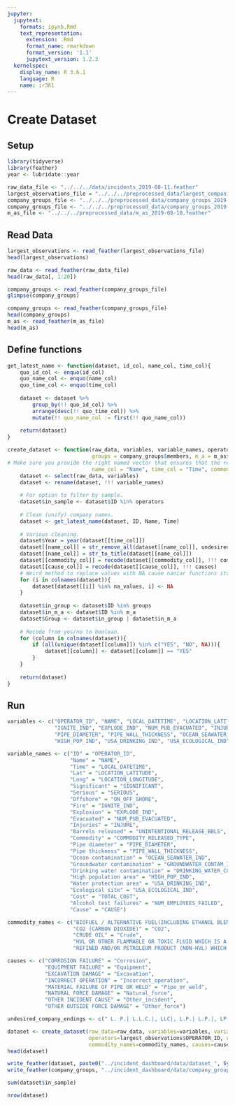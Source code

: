 ```yaml
---
jupyter:
  jupytext:
    formats: ipynb,Rmd
    text_representation:
      extension: .Rmd
      format_name: rmarkdown
      format_version: '1.1'
      jupytext_version: 1.2.3
  kernelspec:
    display_name: R 3.6.1
    language: R
    name: ir361
---
```


# Create Dataset


## Setup

```r
library(tidyverse)
library(feather)
year <- lubridate::year
```

```r
raw_data_file <- "../../../data/incidents_2019-08-11.feather"
largest_observations_file = "../../../preprocessed_data/largest_companies_2019-09-08.feather"
company_groups_file <- "../../../preprocessed_data/company_groups_2019-08-18.feather"
company_groups_file <- "../../../preprocessed_data/company_groups_2019-08-18.feather"
m_as_file <- "../../../preprocessed_data/m_as_2019-08-18.feather"
```

## Read Data

```r
largest_observations <- read_feather(largest_observations_file)
head(largest_observations)
```

```r
raw_data <- read_feather(raw_data_file)
head(raw_data[, 1:20])
```

```r
company_groups <- read_feather(company_groups_file)
glimpse(company_groups)
```

```r
company_groups <- read_feather(company_groups_file)
head(company_groups)
m_as <- read_feather(m_as_file)
head(m_as)
```

## Define functions

```r
get_latest_name <- function(dataset, id_col, name_col, time_col){
    quo_id_col <- enquo(id_col)
    quo_name_col <- enquo(name_col)
    quo_time_col <- enquo(time_col)
    
    dataset <- dataset %>%
        group_by(!! quo_id_col) %>%
        arrange(desc(!! quo_time_col)) %>%
        mutate(!! quo_name_col := first(!! quo_name_col))
    
    return(dataset)
}
```

```r
create_dataset <- function(raw_data, variables, variable_names, operators, undesired_company_endings, commodity_names, causes, 
                           groups = company_groups$members, m_a = m_as$members
# Make sure you provide the right named vector that ensures that the respective column is renamed to the column expcted by the function for name, time, etc.
                           name_col = "Name", time_col = "Time", commodity_col = "Commodity", cause_col = "Cause", na_values = c("nan", "UNKNOWN")){
    dataset <- select(raw_data, variables)
    dataset <- rename(dataset, !!! variable_names)
    
    # For option to filter by sample.
    dataset$in_sample <- dataset$ID %in% operators
    
    # Clean (unify) company names.
    dataset <- get_latest_name(dataset, ID, Name, Time)
    
    # Various cleaning.
    dataset$Year = year(dataset[[time_col]])
    dataset[[name_col]] = str_remove_all(dataset[[name_col]], undesired_company_endings)
    dataset[[name_col]] = str_to_title(dataset[[name_col]])
    dataset[[commodity_col]] = recode(dataset[[commodity_col]], !!! commodity_names)
    dataset[[cause_col]] = recode(dataset[[cause_col]], !!! causes)
    # Weird method to replace values with NA cause naniar functions stopped working.
    for (i in colnames(dataset)){
        dataset[dataset[[i]] %in% na_values, i] <- NA
    }
    
    dataset$in_group <- dataset$ID %in% groups
    dataset$in_m_a <- dataset$ID %in% m_a
    dataset$Group <- dataset$in_group | dataset$in_m_a
    
    # Recode from yes/no to boolean.
    for (column in colnames(dataset)){
        if (all(unique(dataset[[column]]) %in% c("YES", "NO", NA))){
            dataset[[column]] <- dataset[[column]] == "YES"
        }
    }
    
    return(dataset)
}
```

## Run

```r
variables <- c("OPERATOR_ID", "NAME", "LOCAL_DATETIME", "LOCATION_LATITUDE", "LOCATION_LONGITUDE", "SIGNIFICANT", "SERIOUS", "ON_OFF_SHORE",
               "IGNITE_IND", "EXPLODE_IND", "NUM_PUB_EVACUATED", "INJURE", "UNINTENTIONAL_RELEASE_BBLS", "COMMODITY_RELEASED_TYPE", 
               "PIPE_DIAMETER", "PIPE_WALL_THICKNESS", "OCEAN_SEAWATER_IND", "GROUNDWATER_CONTAM_IND", "DRINKING_WATER_CONTAM_IND",
               "HIGH_POP_IND", "USA_DRINKING_IND", "USA_ECOLOGICAL_IND", "TOTAL_COST", "NUM_EMPLOYEES_FAILED", "CAUSE")

variable_names <- c("ID" = "OPERATOR_ID", 
                    "Name" = "NAME", 
                    "Time" = "LOCAL_DATETIME", 
                    "Lat" = "LOCATION_LATITUDE", 
                    "Long" = "LOCATION_LONGITUDE", 
                    "Significant" = "SIGNIFICANT", 
                    "Serious" = "SERIOUS", 
                    "Offshore" = "ON_OFF_SHORE",
                    "Fire" = "IGNITE_IND", 
                    "Explosion" = "EXPLODE_IND", 
                    "Evacuated" = "NUM_PUB_EVACUATED", 
                    "Injuries" = "INJURE", 
                    "Barrels released" = "UNINTENTIONAL_RELEASE_BBLS",
                    "Commodity" = "COMMODITY_RELEASED_TYPE", 
                    "Pipe diameter" = "PIPE_DIAMETER", 
                    "Pipe thickness" = "PIPE_WALL_THICKNESS",
                    "Ocean contamination" = "OCEAN_SEAWATER_IND",
                    "Groundwater contamination" = "GROUNDWATER_CONTAM_IND", 
                    "Drinking water contamination" = "DRINKING_WATER_CONTAM_IND", 
                    "High population area" = "HIGH_POP_IND", 
                    "Water protection area" = "USA_DRINKING_IND", 
                    "Ecological site" = "USA_ECOLOGICAL_IND", 
                    "Cost" = "TOTAL_COST", 
                    "Alcohol test failures" = "NUM_EMPLOYEES_FAILED", 
                    "Cause" = "CAUSE")

commodity_names <- c("BIOFUEL / ALTERNATIVE FUEL(INCLUDING ETHANOL BLENDS)" = "Biofuel", 
                     "CO2 (CARBON DIOXIDE)" = "CO2",
                     "CRUDE OIL" = "Crude", 
                     "HVL OR OTHER FLAMMABLE OR TOXIC FLUID WHICH IS A GAS AT AMBIENT CONDITIONS" = "Propane, Butane, etc.", 
                     "REFINED AND/OR PETROLEUM PRODUCT (NON-HVL) WHICH IS A LIQUID AT AMBIENT CONDITIONS" = "Gasoline, Diesel, etc.")

causes <- c("CORROSION FAILURE" = "Corrosion", 
            "EQUIPMENT FAILURE" = "Equipment", 
            "EXCAVATION DAMAGE" = "Excavation", 
            "INCORRECT OPERATION" = "Incorrect_operation", 
            "MATERIAL FAILURE OF PIPE OR WELD" = "Pipe_or_weld", 
            "NATURAL FORCE DAMAGE" = "Natural_force", 
            "OTHER INCIDENT CAUSE" = "Other_incident", 
            "OTHER OUTSIDE FORCE DAMAGE" = "Other_force")

undesired_company_endings <- c(" L. P.| L.L.C.|, LLC|, L.P.| L.P.|, LP|LP|LLC|, LIMITED PARTNERSHIP|, A DIVISION OF EXXON MOBIL CORPORATION")
```

```r
dataset <- create_dataset(raw_data=raw_data, variables=variables, variable_names=variable_names, 
                          operators=largest_observations$OPERATOR_ID, undesired_company_endings=undesired_company_endings, 
                          commodity_names=commodity_names, causes=causes)
head(dataset)
```

```r
write_feather(dataset, paste0("../incident_dashboard/data/dataset_", Sys.Date(), ".feather"))
write_feather(company_groups, "../incident_dashboard/data/company_groups.feather")
```

```r
sum(dataset$in_sample)
```

```r
nrow(dataset)
```
